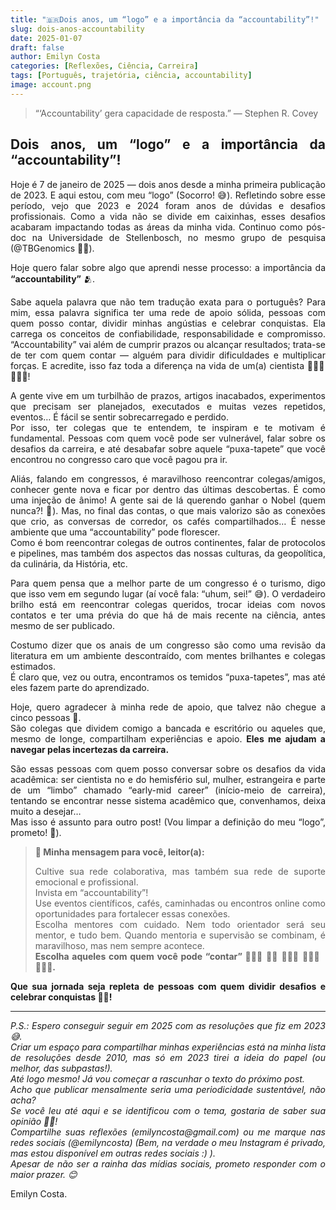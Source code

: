 ```yaml
---
title: "🇧🇷Dois anos, um “logo” e a importância da “accountability”!"
slug: dois-anos-accountability
date: 2025-01-07
draft: false
author: Emilyn Costa
categories: [Reflexões, Ciência, Carreira]
tags: [Português, trajetória, ciência, accountability]
image: account.png
---
```

<div style="text-align: justify">

> "'Accountability' gera capacidade de resposta."
> — Stephen R. Covey

<div style="text-align: justify">

## Dois anos, um “logo” e a importância da “accountability”!

Hoje é 7 de janeiro de 2025 — dois anos desde a minha primeira publicação de 2023. E aqui estou, com meu “logo” (Socorro! 😅). Refletindo sobre esse período, vejo que 2023 e 2024 foram anos de dúvidas e desafios profissionais. Como a vida não se divide em caixinhas, esses desafios acabaram impactando todas as áreas da minha vida. Continuo como pós-doc na Universidade de Stellenbosch, no mesmo grupo de pesquisa (@TBGenomics 🫶🏽).

Hoje quero falar sobre algo que aprendi nesse processo: a importância da **"accountability"** 🫂.

Sabe aquela palavra que não tem tradução exata para o português? Para mim, essa palavra significa ter uma rede de apoio sólida, pessoas com quem posso contar, dividir minhas angústias e celebrar conquistas. Ela carrega os conceitos de confiabilidade, responsabilidade e compromisso. “Accountability” vai além de cumprir prazos ou alcançar resultados; trata-se de ter com quem contar — alguém para dividir dificuldades e multiplicar forças. E acredite, isso faz toda a diferença na vida de um(a) cientista 👩🏾‍🔬🧑🏼‍🔬!

A gente vive em um turbilhão de prazos, artigos inacabados, experimentos que precisam ser planejados, executados e muitas vezes repetidos, eventos... É fácil se sentir sobrecarregado e perdido.  
Por isso, ter colegas que te entendem, te inspiram e te motivam é fundamental. Pessoas com quem você pode ser vulnerável, falar sobre os desafios da carreira, e até desabafar sobre aquele "puxa-tapete" que você encontrou no congresso caro que você pagou pra ir.

Aliás, falando em congressos, é maravilhoso reencontrar colegas/amigos, conhecer gente nova e ficar por dentro das últimas descobertas. É como uma injeção de ânimo! A gente sai de lá querendo ganhar o Nobel (quem nunca?! 🤪). Mas, no final das contas, o que mais valorizo são as conexões que crio, as conversas de corredor, os cafés compartilhados... É nesse ambiente que uma "accountability" pode florescer.  
Como é bom reencontrar colegas de outros continentes, falar de protocolos e pipelines, mas também dos aspectos das nossas culturas, da geopolítica, da culinária, da História, etc.

Para quem pensa que a melhor parte de um congresso é o turismo, digo que isso vem em segundo lugar (aí você fala: “uhum, sei!” 😅).   O verdadeiro brilho está em reencontrar colegas queridos, trocar ideias com novos contatos e ter uma prévia do que há de mais recente na ciência, antes mesmo de ser publicado.  

Costumo dizer que os anais de um congresso são como uma revisão da literatura em um ambiente descontraído, com mentes brilhantes e colegas estimados.  
É claro que, vez ou outra, encontramos os temidos “puxa-tapetes”, mas até eles fazem parte do aprendizado.

Hoje, quero agradecer à minha rede de apoio, que talvez não chegue a cinco pessoas 🥹.  
São colegas que dividem comigo a bancada e escritório ou aqueles que, mesmo de longe, compartilham experiências e apoio.  **Eles me ajudam a navegar pelas incertezas da carreira.**

São essas pessoas com quem posso conversar sobre os desafios da vida acadêmica: ser cientista no e do hemisfério sul, mulher, estrangeira e parte de um “limbo” chamado “early-mid career” (início-meio de carreira), tentando se encontrar nesse sistema acadêmico que, convenhamos, deixa muito a desejar...  
Mas isso é assunto para outro post! (Vou limpar a definição do meu “logo”, prometo! 🫡).

> **🌟 Minha mensagem para você, leitor(a):**
>
> Cultive sua rede colaborativa, mas também sua rede de suporte emocional e profissional.  
> Invista em "accountability"!  
> Use eventos científicos, cafés, caminhadas ou encontros online como oportunidades para fortalecer essas conexões.  
> Escolha mentores com cuidado. Nem todo orientador será seu mentor, e tudo bem. Quando mentoria e supervisão se combinam, é maravilhoso, mas nem sempre acontece.  
> **Escolha aqueles com quem você pode "contar" 🙋🏻‍♀️ 💁🏿 🙆🏻‍♂️ 🙅🏿‍♀️ 🙆🏽‍♀️.**

**Que sua jornada seja repleta de pessoas com quem dividir desafios e celebrar conquistas 🫰🏽!**

---

<div style="text-align: justify; font-style: italic;">

P.S.: Espero conseguir seguir em 2025 com as resoluções que fiz em 2023 😅.  
Criar um espaço para compartilhar minhas experiências está na minha lista de resoluções desde 2010, mas só em 2023 tirei a ideia do papel (ou melhor, das subpastas!).  
Até logo mesmo! Já vou começar a rascunhar o texto do próximo post.  
Acho que publicar mensalmente seria uma periodicidade sustentável, não acha?  
Se você leu até aqui e se identificou com o tema, gostaria de saber sua opinião 🤲🏽!  
Compartilhe suas reflexões (emilyncosta@gmail.com) ou me marque nas redes sociais (@emilyncosta) (Bem, na verdade o meu Instagram é privado, mas estou disponível em outras redes sociais :) ).  
Apesar de não ser a rainha das mídias sociais, prometo responder com o maior prazer. 😊

</div>

<div style="text-align: justify; font-style: normal;">

Emilyn Costa.

</div>
